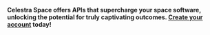 **Celestra Space offers APIs that supercharge your space software, unlocking the potential for truly captivating outcomes. [Create your account](https://www.celestra.space/console) today!**
